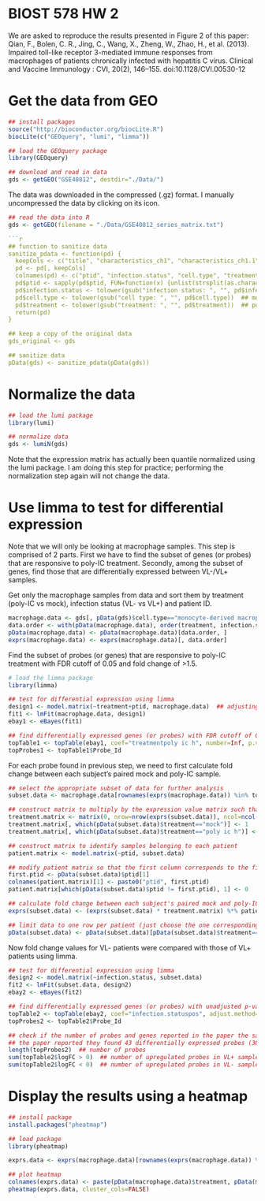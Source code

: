 BIOST 578 HW 2
========================================================

We are asked to reproduce the results presented in Figure 2 of this paper: Qian, F., Bolen, C. R., Jing, C., Wang, X., Zheng, W., Zhao, H., et al. (2013). Impaired toll-like receptor 3-mediated immune responses from macrophages of patients chronically infected with hepatitis C virus. Clinical and Vaccine Immunology : CVI, 20(2), 146–155. doi:10.1128/CVI.00530-12
 
# Get the data from GEO

```r
## install packages
source("http://bioconductor.org/biocLite.R")
biocLite(c("GEOquery", "lumi", "limma"))
```

```r
## load the GEOquery package
library(GEOquery)
```
 
```r
## download and read in data 
gds <- getGEO("GSE40812", destdir="./Data/")
```
The data was downloaded in the compressed (.gz) format. I manually uncompressed the data by clicking on its icon. 

```r
## read the data into R 
gds <- getGEO(filename = "./Data/GSE40812_series_matrix.txt")

```r
## function to sanitize data
sanitize_pdata <- function(pd) {
  keepCols <- c("title", "characteristics_ch1", "characteristics_ch1.1", "characteristics_ch1.2")
  pd <- pd[, keepCols]
  colnames(pd) <- c("ptid", "infection.status", "cell.type", "treatment")
  pd$ptid <- sapply(pd$ptid, FUN=function(x) {unlist(strsplit(as.character(x), "_"))[2]})  
  pd$infection.status <- tolower(gsub("infection status: ", "", pd$infection.status))  ## neg/pos 
  pd$cell.type <- tolower(gsub("cell type: ", "", pd$cell.type))  ## monocyte-derived macrophage/pbmc
  pd$treatment <- tolower(gsub("treatment: ", "", pd$treatment))  ## poly ic h/mock 
  return(pd)
}

## keep a copy of the original data
gds_original <- gds   

## sanitize data
pData(gds) <- sanitize_pdata(pData(gds))
```

# Normalize the data

```r
## load the lumi package
library(lumi)
```

```r
## normalize data 
gds <- lumiN(gds)
```
Note that the expression matrix has actually been quantile normalized using the lumi package. I am doing this step for practice; performing the normalization step again will not change the data. 

# Use limma to test for differential expression

Note that we will only be looking at macrophage samples. This step is comprised of 2 parts. First we have to find the subset of genes (or probes) that are responsive to poly-IC treatment. Secondly, among the subset of genes, find those that are differentially expressed between VL-/VL+ samples.

Get only the macrophage samples from data and sort them by treatment (poly-IC vs mock), infection status (VL- vs VL+) and patient ID. 

```r
macrophage.data <- gds[, pData(gds)$cell.type=="monocyte-derived macrophage"]
data.order <- with(pData(macrophage.data), order(treatment, infection.status, ptid))
pData(macrophage.data) <- pData(macrophage.data)[data.order, ]
exprs(macrophage.data) <- exprs(macrophage.data)[, data.order]
```

Find the subset of probes (or genes) that are responsive to poly-IC treatment with FDR cutoff of 0.05 and fold change of >1.5.

```r
# load the limma package
library(limma)
```

```r
## test for differential expression using limma
design1 <- model.matrix(~treatment+ptid, macrophage.data)  ## adjusting for ptid too because each patient has two samples
fit1 <- lmFit(macrophage.data, design1)
ebay1 <- eBayes(fit1)

## find differentially expressed genes (or probes) with FDR cutoff of 0.05 and fold change of >1.5
topTable1 <- topTable(ebay1, coef="treatmentpoly ic h", number=Inf, p.value=0.05, lfc=log2(1.5), sort.by="p")
topProbes1 <- topTable1$Probe_Id
```

For each probe found in previous step, we need to first calculate fold change between each subject's paired mock and poly-IC sample.

```r
## select the appropriate subset of data for further analysis
subset.data <- macrophage.data[rownames(exprs(macrophage.data)) %in% topProbes1, ]

## construct matrix to multiply by the expression value matrix such that values that correspond to "mock" samples have a value of 1 and "poly ic h" samples have a value of -1
treatment.matrix <- matrix(0, nrow=nrow(exprs(subset.data)), ncol=ncol(exprs(subset.data)))
treatment.matrix[, which(pData(subset.data)$treatment=="mock")] <- 1
treatment.matrix[, which(pData(subset.data)$treatment=="poly ic h")] <- -1

## construct matrix to identify samples belonging to each patient
patient.matrix <- model.matrix(~ptid, subset.data)

## modify patient matrix so that the first column corresponds to the first patient
first.ptid <- pData(subset.data)$ptid[1]
colnames(patient.matrix)[1] <- paste0("ptid", first.ptid)
patient.matrix[which(pData(subset.data)$ptid != first.ptid), 1] <- 0 

## calculate fold change between each subject's paired mock and poly-IC sample
exprs(subset.data) <- (exprs(subset.data) * treatment.matrix) %*% patient.matrix

## limit data to one row per patient (just choose the one corresponding to poly-IC)
pData(subset.data) <- pData(subset.data)[pData(subset.data)$treatment=="poly ic h", ]  
```

Now fold change values for VL- patients were compared with those of VL+ patients using limma.

```r
## test for differential expression using limma
design2 <- model.matrix(~infection.status, subset.data)
fit2 <- lmFit(subset.data, design2)
ebay2 <- eBayes(fit2)

## find differentially expressed genes (or probes) with unadjusted p-value < 0.1
topTable2 <- topTable(ebay2, coef="infection.statuspos", adjust.method="none", number=Inf, p.value=0.1)  
topProbes2 <- topTable2$Probe_Id

## check if the number of probes and genes reported in the paper the same as what I found
## the paper reported they found 43 differentially expressed probes (30 upregulated in VL- samples, 13 upregulated in VL+ samples)
length(topProbes2)  ## number of probes
sum(topTable2$logFC > 0)  ## number of upregulated probes in VL+ samples
sum(topTable2$logFC < 0)  ## number of upregulated probes in VL- samples
```

# Display the results using a heatmap

```r
## install package
install.packages("pheatmap")
```

```r
## load package
library(pheatmap)
```

```r
exprs.data <- exprs(macrophage.data)[rownames(exprs(macrophage.data)) %in% topProbes2, ]

## plot heatmap
colnames(exprs.data) <- paste(pData(macrophage.data)$treatment, pData(macrophage.data)$infection.status, pData(macrophage.data)$ptid, sep="_")
pheatmap(exprs.data, cluster_cols=FALSE) 
```

